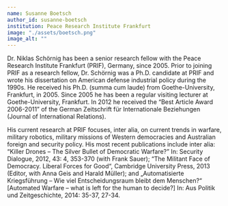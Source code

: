```yaml
---
name: Susanne Boetsch
author_id: susanne-boetsch
institution: Peace Research Institute Frankfurt
image: "./assets/boetsch.png"
image_alt: ""
---
```


Dr. Niklas Schörnig has been a senior research fellow with the Peace Research Institute Frankfurt (PRIF), Germany, since 2005. Prior to joining PRIF as a research fellow, Dr. Schörnig was a Ph.D. candidate at PRIF and wrote his dissertation on American defense industrial policy during the 1990s. He received his Ph.D. (summa cum laude) from Goethe-University, Frankfurt, in 2005. Since 2005 he has been a regular visiting lecturer at Goethe-University, Frankfurt. In 2012 he received the “Best Article Award 2006-2011” of the German Zeitschrift für Internationale Beziehungen (Journal of International Relations).

His current research at PRIF focuses, inter alia, on current trends in warfare, military robotics, military missions of Western democracies and Australian foreign and security policy. His most recent publications include inter alia: “Killer Drones – The Silver Bullet of Democratic Warfare?” In: Security Dialogue, 2012, 43: 4, 353-370 (with Frank Sauer); “The Militant Face of Democracy. Liberal Forces for Good“, Cambridge University Press, 2013 (Editor, with Anna Geis and Harald Müller); and „Automatisierte Kriegsführung – Wie viel Entscheidungsraum bleibt dem Menschen?“ [Automated Warfare – what is left for the human to decide?] In: Aus Politik und Zeitgeschichte, 2014: 35-37, 27-34.

